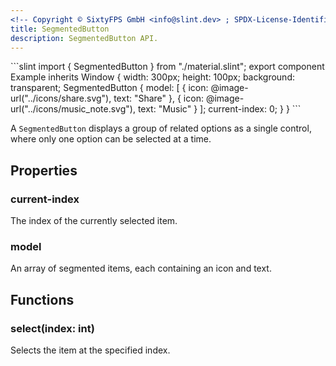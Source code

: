 ```yaml
---
<!-- Copyright © SixtyFPS GmbH <info@slint.dev> ; SPDX-License-Identifier: MIT -->
title: SegmentedButton
description: SegmentedButton API.
---
```



<CodeSnippetMD imagePath="/src/assets/generated/segmentedbutton.png" scale="3" imageWidth="300" imageHeight="200" imageAlt="">
```slint
import { SegmentedButton } from "./material.slint";
export component Example inherits Window {
    width: 300px;
    height: 100px;
    background: transparent;
    SegmentedButton {
        model: [
            { icon: @image-url("../icons/share.svg"), text: "Share" },
            { icon: @image-url("../icons/music_note.svg"), text: "Music" }
        ];
        current-index: 0;
    }
}
```
</CodeSnippetMD>

A `SegmentedButton` displays a group of related options as a single control, where only one option can be selected at a time.

## Properties

### current-index
<SlintProperty propName="current-index" typeName="int" propertyVisibility="in-out">
The index of the currently selected item.
</SlintProperty>

### model
<SlintProperty propName="model" typeName="[struct]" structName="SegmentedItem">
An array of segmented items, each containing an icon and text.
</SlintProperty>

## Functions

### select(index: int)
Selects the item at the specified index.
